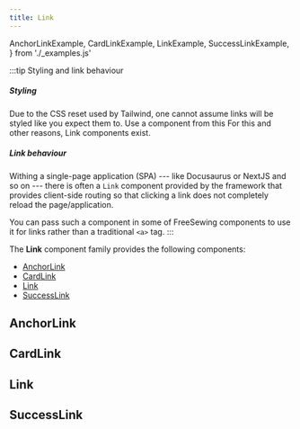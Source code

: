 ```yaml
---
title: Link
---
```


  AnchorLinkExample,
  CardLinkExample,
  LinkExample,
  SuccessLinkExample,
} from './_examples.js'


<DocusaurusDoc>

:::tip Styling and link behaviour
##### Styling
Due to the CSS reset used by Tailwind, one cannot assume links will be styled like you expect them to.
Use a component from this For this and other reasons, Link components exist.
##### Link behaviour
Withing a single-page application (SPA) --- like Docusaurus or NextJS and so on --- there is often a
`Link` component provided by the framework that provides client-side routing so that clicking a link
does not completely reload the page/application.

You can pass such a component in some of FreeSewing components to use it for links rather than a traditional `<a>` tag.
:::

The __Link__ component family provides the following components:

- [AnchorLink](#anchorlink)
- [CardLink](#cardlink)
- [Link](#link)
- [SuccessLink](#successlink)

## AnchorLink
<ComponentDocs docs={jsdoc.jsdocAnchorLink} example={AnchorLinkExample} />

## CardLink
<ComponentDocs docs={jsdoc.jsdocCardLink} example={CardLinkExample} />

## Link
<ComponentDocs docs={jsdoc.jsdocLink} example={LinkExample} />

## SuccessLink
<ComponentDocs docs={jsdoc.jsdocSuccessLink} example={SuccessLinkExample} />

</DocusaurusDoc>
